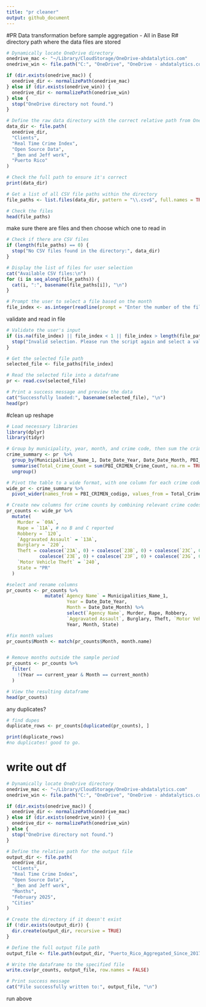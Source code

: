 ```yaml
---
title: "pr cleaner"
output: github_document
---
```


#PR Data transformation before sample aggregation - All in Base R#
directory path where the data files are stored
```r
# Dynamically locate OneDrive directory
onedrive_mac <- "~/Library/CloudStorage/OneDrive-ahdatalytics.com"
onedrive_win <- file.path("C:", "OneDrive", "OneDrive - ahdatalytics.com")

if (dir.exists(onedrive_mac)) {
  onedrive_dir <- normalizePath(onedrive_mac)
} else if (dir.exists(onedrive_win)) {
  onedrive_dir <- normalizePath(onedrive_win)
} else {
  stop("OneDrive directory not found.")
}

# Define the raw data directory with the correct relative path from OneDrive
data_dir <- file.path(
  onedrive_dir,
  "Clients",
  "Real Time Crime Index",
  "Open Source Data",
  "_Ben and Jeff work",
  "Puerto Rico"
)

# Check the full path to ensure it's correct
print(data_dir)

# Get a list of all CSV file paths within the directory
file_paths <- list.files(data_dir, pattern = "\\.csv$", full.names = TRUE)

# Check the files
head(file_paths)
```
make sure there are files and then choose which one to read in
```r
# Check if there are CSV files
if (length(file_paths) == 0) {
  stop("No CSV files found in the directory:", data_dir)
}

# Display the list of files for user selection
cat("Available CSV files:\n")
for (i in seq_along(file_paths)) {
  cat(i, ":", basename(file_paths[i]), "\n")
}

# Prompt the user to select a file based on the month
file_index <- as.integer(readline(prompt = "Enter the number of the file to load: "))
```
validate and read in file
```r
# Validate the user's input
if (is.na(file_index) || file_index < 1 || file_index > length(file_paths)) {
  stop("Invalid selection. Please run the script again and select a valid file.")
}

# Get the selected file path
selected_file <- file_paths[file_index]

# Read the selected file into a dataframe
pr <- read.csv(selected_file)

# Print a success message and preview the data
cat("Successfully loaded:", basename(selected_file), "\n")
head(pr)
```
#clean up reshape
```r
# Load necessary libraries
library(dplyr)
library(tidyr)

# Group by municipality, year, month, and crime code, then sum the crime counts
crime_summary <- pr  %>%
  group_by(Municipalities_Name_1, Date_Date_Year, Date_Date_Month, PBI_CRIMEN_codigo) %>%
  summarise(Total_Crime_Count = sum(PBI_CRIMEN_Crime_Count, na.rm = TRUE)) %>%
  ungroup()

# Pivot the table to a wide format, with one column for each crime code
wide_pr <- crime_summary %>%
  pivot_wider(names_from = PBI_CRIMEN_codigo, values_from = Total_Crime_Count, values_fill = 0)

# Create new columns for crime counts by combining relevant crime codes
pr_counts <- wide_pr %>%
  mutate(
    Murder = `09A`, 
    Rape = `11A`, # no B and C reported   
    Robbery = `120`,
    `Aggravated Assault` = `13A`,
    Burglary = `220`,
    Theft = coalesce(`23A`, 0) + coalesce(`23B`, 0) + coalesce(`23C`, 0) + coalesce(`23D`, 0) +
            coalesce(`23E`, 0) + coalesce(`23F`, 0) + coalesce(`23G`, 0) + coalesce(`23H`, 0),
    `Motor Vehicle Theft` = `240`,
    State = "PR"
  )

#select and rename columns
pr_counts <- pr_counts %>% 
              mutate(`Agency Name` = Municipalities_Name_1,
                      Year = Date_Date_Year,
                      Month = Date_Date_Month) %>%
                      select(`Agency Name`, Murder, Rape, Robbery,
                      `Aggravated Assault`, Burglary, Theft, `Motor Vehicle Theft`,
                      Year, Month, State)

#fix month values
pr_counts$Month <- match(pr_counts$Month, month.name)


# Remove months outside the sample period
pr_counts <- pr_counts %>%
  filter(
    !(Year == current_year & Month == current_month)
  )

# View the resulting dataframe
head(pr_counts)
```
any duplicates?
```r
# find dupes
duplicate_rows <- pr_counts[duplicated(pr_counts), ]

print(duplicate_rows)
#no duplicates! good to go.
```
# write out df
```r
# Dynamically locate OneDrive directory
onedrive_mac <- "~/Library/CloudStorage/OneDrive-ahdatalytics.com"
onedrive_win <- file.path("C:", "OneDrive", "OneDrive - ahdatalytics.com")

if (dir.exists(onedrive_mac)) {
  onedrive_dir <- normalizePath(onedrive_mac)
} else if (dir.exists(onedrive_win)) {
  onedrive_dir <- normalizePath(onedrive_win)
} else {
  stop("OneDrive directory not found.")
}

# Define the relative path for the output file
output_dir <- file.path(
  onedrive_dir,
  "Clients",
  "Real Time Crime Index",
  "Open Source Data",
  "_Ben and Jeff work",
  "Months",
  "February 2025",
  "Cities"
)

# Create the directory if it doesn't exist
if (!dir.exists(output_dir)) {
  dir.create(output_dir, recursive = TRUE)
}

# Define the full output file path
output_file <- file.path(output_dir, "Puerto_Rico_Aggregated_Since_2017.csv")

# Write the dataframe to the specified file
write.csv(pr_counts, output_file, row.names = FALSE)

# Print success message
cat("File successfully written to:", output_file, "\n")
```

run above
```r


```
